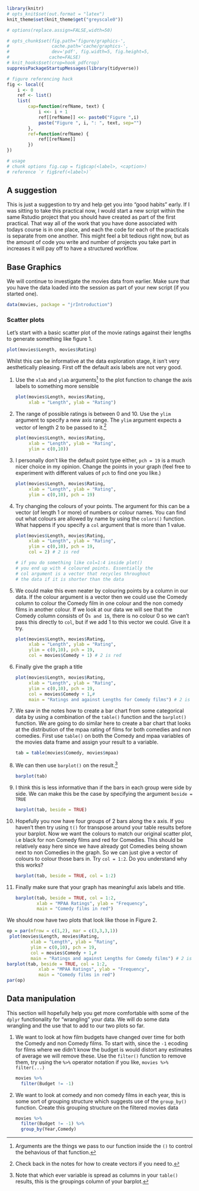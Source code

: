 ```r
library(knitr)
# opts_knit$set(out.format = "latex")
knit_theme$set(knit_theme$get("greyscale0"))

# options(replace.assign=FALSE,width=50)

# opts_chunk$set(fig.path='figure/graphics-', 
#                cache.path='cache/graphics-', 
#                dev='pdf', fig.width=5, fig.height=5, 
#               cache=FALSE)
# knit_hooks$set(crop=hook_pdfcrop)
suppressPackageStartupMessages(library(tidyverse))

# figure referencing hack
fig <- local({
    i <- 0
    ref <- list()
    list(
        cap=function(refName, text) {
            i <<- i + 1
            ref[[refName]] <<- paste0("Figure ",i)
            paste("Figure ", i, ": ", text, sep="")
        },
        ref=function(refName) {
            ref[[refName]]
        })
})

# usage 
# chunk options fig.cap = fig$cap(<label>, <caption>)
# reference `r fig$ref(<label>)`
```

## A suggestion

This is just a suggestion to try and help get you into "good habits" early. If I was sitting to take this practical now, I would start a new script within the same Rstudio project that you should have created as part of the first practical. That way all of the work that you have done associated with todays course is in one place, and each the code for each of the practicals is separate from one another. This might feel a bit tedious right now, but as the amount of code you write and number of projects you take part in increases it will pay off to have a structured workflow. 

## Base Graphics

We will continue to investigate the movies data from earlier. Make sure that you have the data loaded into the session as part of your new script (if you started one).

```r
data(movies, package = "jrIntroduction")
```

### Scatter plots

Let's start with a basic scatter plot of the movie ratings against their lengths to generate something like 
figure 1.

<!-- `r fig$ref("scatter_simple")` not entirely sure why this isnt' working?-->

```r
plot(movies$Length, movies$Rating)
```

Whilst this can be informative at the data exploration stage, it isn't very aesthetically pleasing. First off the default axis labels are not very good.

(1) Use the `xlab` and `ylab` arguments^[Arguments are the things we pass to our function inside the `()` to control the behavious of that function.] to the plot function to change the axis labels to something more sensible

    ```r
    plot(movies$Length, movies$Rating,
         xlab = "Length", ylab = "Rating")
    ```

(1) The range of possible ratings is between 0 and 10. Use the `ylim` argument to specify a new axis range. The `ylim` argument expects a vector of length 2 to be passed to it.^[Check back in the notes for how to create vectors if you need to.]

    ```r
    plot(movies$Length, movies$Rating,
         xlab = "Length", ylab = "Rating",
         ylim = c(0,10))
    ```

(1) I personally don't like the default point type either, `pch = 19` is a much nicer choice in my opinion. Change the points in your graph (feel free to experiment with different values of `pch` to find one you like.)

    ```r
    plot(movies$Length, movies$Rating,
         xlab = "Length", ylab = "Rating",
         ylim = c(0,10), pch = 19)
    ```
    
(1) Try changing the colours of your points. The argument for this can be a vector (of length 1 or more) of numbers or colour names. You can find out what colours are allowed by name by using the `colors()` function. What happens if you specify a `col` argument that is more than 1 value.

    ```r
    plot(movies$Length, movies$Rating,
         xlab = "Length", ylab = "Rating",
         ylim = c(0,10), pch = 19,
         col = 2) # 2 is red
    
    # if you do something like col=1:4 inside plot()
    # you end up with 4 coloured points. Essentially the
    # col argument is a vector that recycles throughout
    # the data if it is shorter than the data
    ```

(1) We could make this even neater by colouring points by a column in our data. If the colour argument is a vector then we could use the Comedy column to colour the Comedy film in one colour and the non comedy films in another colour. If we look at our data we will see that the Comedy column consists of 0`s and 1`s, there is no colour 0 so we can't pass this directly to `col`, but if we add 1 to this vector we could. Give it a try.

    ```r
    plot(movies$Length, movies$Rating,
         xlab = "Length", ylab = "Rating",
         ylim = c(0,10), pch = 19,
         col = movies$Comedy + 1) # 2 is red
    ```

(1) Finally give the graph a title 

    ```r
    plot(movies$Length, movies$Rating,
         xlab = "Length", ylab = "Rating",
         ylim = c(0,10), pch = 19,
         col = movies$Comedy + 1,#
         main = "Ratings and against Lengths for Comedy films") # 2 is red
    ```

(1) We saw in the notes how to create a bar chart from some categorical data by using a combination of the `table()` function and the `barplot()` function. We are going to do similar here to create a bar chart that looks at the distribution of the mpaa rating of films for both comedies and non comedies. First use `table()` on both the Comedy and mpaa variables of the movies data frame and assign your result to a variable. 

    ```r
    tab = table(movies$Comedy, movies$mpaa)
    ```


(1) We can then use `barplot()` on the result.^[Note that which ever variable is spread as columns in your `table()` results, this is the groupings column of your barplot.]

    ```r
    barplot(tab)
    ```

(1) I think this is less informative than if the bars in each group were side by side. We can make this be the case by specifying the argument `beside = TRUE`

    ```r
    barplot(tab, beside = TRUE)
    ```
    
(1) Hopefully you now have four groups of 2 bars along the x axis. If you haven't then try using `t()` for transpose around your table results before your barplot. Now we want the colours to match our original scatter plot, i.e black for non Comedy films and red for Comedies. This should be relatively easy here since we have already got Comedies being shown next to non Comedies in the graph. So we can just give a vector of colours to colour those bars in. Try `col = 1:2`. Do you understand why this works?

    ```r
    barplot(tab, beside = TRUE, col = 1:2)
    ```
    
(1) Finally make sure that your graph has meaningful axis labels and title.

    ```r
    barplot(tab, beside = TRUE, col = 1:2,
            xlab = "MPAA Ratings", ylab = "Frequency",
            main = "Comedy films in red")
    
    ```


We should now have two plots that look like those in Figure 2. <!--- `r fig$ref("double")`. --->

```r
op = par(mfrow = c(1,2), mar = c(3,3,3,1))
 plot(movies$Length, movies$Rating,
         xlab = "Length", ylab = "Rating",
         ylim = c(0,10), pch = 19,
         col = movies$Comedy + 1,#
         main = "Ratings and against Lengths for Comedy films") # 2 is red
barplot(tab, beside = TRUE, col = 1:2,
            xlab = "MPAA Ratings", ylab = "Frequency",
            main = "Comedy films in red")
par(op)
```


## Data manipulation 

This section will hopefully help you get more comfortable with some of the `dplyr` functionality for "wrangling" your data. We will do some data wrangling and the use that to add to our two plots so far.

(1) We want to look at how film budgets have changed over time for both the Comedy and non Comedy films. To start with, since the `-1` ecoding for films where we didn't know the budget is would distort any estimates of average we will remove these. Use the `filter()` function to remove them, try using the `%>%` operator notation if you like, `movies %>% filter(...)`

    ```r
    movies %>%
      filter(Budget != -1)
    ```


(1) We want to look at comedy and non comedy films in each year, this is some sort of grouping structure which suggests use of the `group_by()` function. Create this grouping structure on the filtered movies data

    ```r
    movies %>% 
      filter(Budget != -1) %>%
      group_by(Year,Comedy)
    ```

